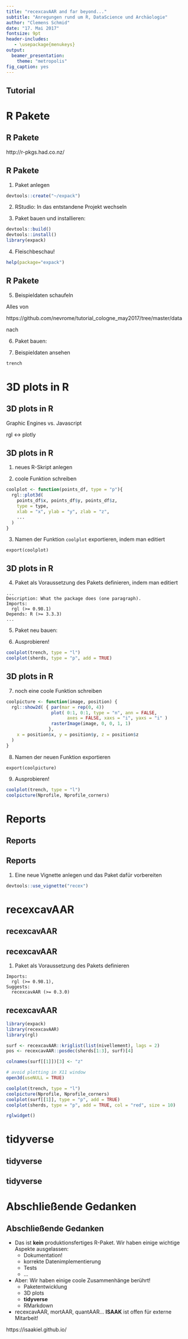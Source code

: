 ```yaml
---
title: "recexcavAAR and far beyond..."
subtitle: "Anregungen rund um R, DataScience und Archäologie"
author: "Clemens Schmid"
date: "17. Mai 2017"
fontsize: 9pt
header-includes:
   - \usepackage{menukeys}
output:
  beamer_presentation:
    theme: "metropolis"
fig_caption: yes
---
```


## Tutorial

\begin{columns}
\begin{column}{0.4\textwidth}

\begin{figure}[h]
\centering
\includegraphics[scale=0.25]{images/tree.png}
\caption{Inhaltsbaum}
\end{figure}

\end{column}
\begin{column}{0.5\textwidth}

\begin{itemize}
  \item R Pakete
  \item 3D plots in R
  \item recexcavAAR
  \item tidyverse
  \item Reports
\end{itemize}

\begin{quote}
A step to help you slow down - put your fork/spoon down between bites and take a sip of water before picking them up for the next bite. 

-- reddit user \textbf{angelforhirex} im Thread "I want to learn how to eat smaller portions"
\end{quote}

\end{column}
\end{columns}

# R Pakete

## R Pakete

http://r-pkgs.had.co.nz/

## R Pakete

1. Paket anlegen

```r
devtools::create("~/expack")
```

2. RStudio: In das entstandene Projekt wechseln

3. Paket bauen und installieren: \keys{\ctrl + \shift + B}

```r
devtools::build()
devtools::install()
library(expack)
```

4. Fleischbeschau!

```r
help(package="expack")
```

## R Pakete

5. Beispieldaten schaufeln 

Alles von 

https://github.com/nevrome/tutorial_cologne_may2017/tree/master/data

nach \emph{home/user/expack/data/}

6. Paket bauen: \keys{\ctrl + \shift + B}

7. Beispieldaten ansehen

```r
trench

```

# 3D plots in R

## 3D plots in R

Graphic Engines vs. Javascript

rgl <-> plotly 

## 3D plots in R

1. neues R-Skript \emph{home/user/expack/R/dreiD.R} anlegen

2. coole Funktion schreiben

```r
coolplot <- function(points_df, type = "p"){
  rgl::plot3d(
    points_df$x, points_df$y, points_df$z,
    type = type,
    xlab = "x", ylab = "y", zlab = "z",
    ...
  )
}
```

3. Namen der Funktion `coolplot` exportieren, indem man \emph{~/expack/NAMESPACE} editiert

```NAMESPACE
export(coolplot)
```

## 3D plots in R

4. Paket \textbf{rgl} als Voraussetzung des Pakets definieren, indem man \emph{~/expack/DESCRIPTION} editiert

```dcf
...
Description: What the package does (one paragraph).
Imports:
  rgl (>= 0.98.1)
Depends: R (>= 3.3.3)
...
```

5. Paket neu bauen: \keys{\ctrl + \shift + B}

6. Ausprobieren!

```r
coolplot(trench, type = "l")
coolplot(sherds, type = "p", add = TRUE)
```

## 3D plots in R

7. noch eine coole Funktion schreiben

```r
coolpicture <- function(image, position) {
  rgl::show2d( { par(mar = rep(0, 4))
                 plot( 0:1, 0:1, type = "n", ann = FALSE,
                       axes = FALSE, xaxs = "i", yaxs = "i" )
                 rasterImage(image, 0, 0, 1, 1)
                },
    x = position$x, y = position$y, z = position$z
  )
}
```

8. Namen der neuen Funktion exportieren

```NAMESPACE
export(coolpicture)
```

9. Ausprobieren!

```r
coolplot(trench, type = "l")
coolpicture(Nprofile, Nprofile_corners)
```

# Reports 

## Reports

## Reports

1. Eine neue Vignette anlegen und das Paket dafür vorbereiten

```r
devtools::use_vignette("recex")
```

# recexcavAAR

## recexcavAAR

## recexcavAAR

1. Paket \textbf{recexcavAAR} als Voraussetzung des Pakets definieren

```dcf
Imports:
  rgl (>= 0.98.1),
Suggests:
  recexcavAAR (>= 0.3.0)
```

## recexcavAAR

```r
library(expack)
library(recexcavAAR)
library(rgl)

surf <- recexcavAAR::kriglist(list(nivellement), lags = 2)
pos <- recexcavAAR::posdec(sherds[1:3], surf)[4]

colnames(surf[[1]])[3] <- "z"

```

```r
# avoid plotting in X11 window
open3d(useNULL = TRUE)
```

```r
coolplot(trench, type = "l")
coolpicture(Nprofile, Nprofile_corners)
coolplot(surf[[1]], type = "p", add = TRUE)
coolplot(sherds, type = "p", add = TRUE, col = "red", size = 10)
```

```r
rglwidget()
```


# tidyverse

## tidyverse

## tidyverse

# Abschließende Gedanken

## Abschließende Gedanken

* Das ist **kein** produktionsfertiges R-Paket. Wir haben einige wichtige Aspekte ausgelassen: 
    * Dokumentation!
    * korrekte Datenimplementierung
    * Tests
    * ...
* Aber: Wir haben einige coole Zusammenhänge berührt!
    * Paketentwicklung
    * 3D plots
    * **tidyverse**
    * RMarkdown
* recexcavAAR, mortAAR, quantAAR... **ISAAK** ist offen für externe Mitarbeit!

https://isaakiel.github.io/